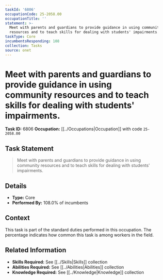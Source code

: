 ```yaml
---
taskId: '6806'
occupationCode: 25-2058.00
occupationTitle: ''
statement: >-
  Meet with parents and guardians to provide guidance in using community
  resources and to teach skills for dealing with students' impairments.
taskType: Core
incumbentsResponding: 108
collection: Tasks
source: onet
---
```

# Meet with parents and guardians to provide guidance in using community resources and to teach skills for dealing with students' impairments.

**Task ID:** 6806
**Occupation:** [[../Occupations|Occupation]] with code `25-2058.00`

## Task Statement

> Meet with parents and guardians to provide guidance in using community resources and to teach skills for dealing with students' impairments.

## Details

- **Type:** Core
- **Performed By:** 108.0% of incumbents

## Context

This task is part of the standard duties performed in this occupation. The percentage indicates how common this task is among workers in the field.

## Related Information

- **Skills Required:** See [[../Skills|Skills]] collection
- **Abilities Required:** See [[../Abilities|Abilities]] collection
- **Knowledge Required:** See [[../Knowledge|Knowledge]] collection
